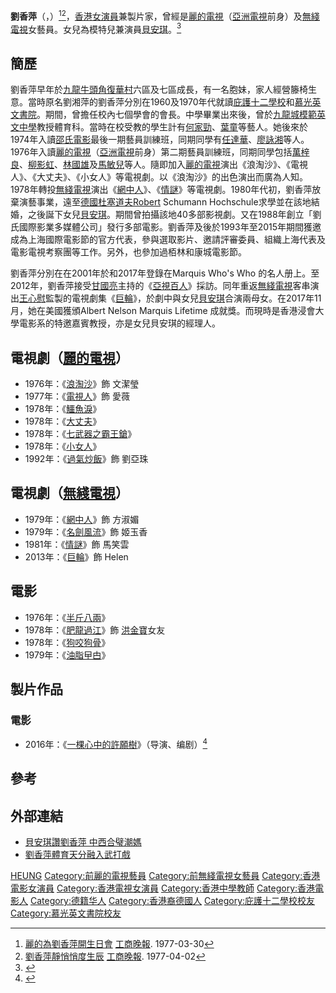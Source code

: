 {{藝人
| 姓名 = 劉香萍
| 類型 = 女藝人
| 圖片 = 劉香萍.jpg
| 圖片簡介 = 2020年6月，出席電影慶功宴。
| 圖片尺寸 = 
| 原名 = 劉湘萍
| 英文名 = Ankie Lau
| 綽號 = 
| 民族 = 
| 出生日期 = {{Birth_date_and_age|1958|4|2}}
| 出生地點 = {{HKG-1959}}
| 出道日期 = 
| 國籍 = {{GER}}
| 逝世 = 
| 配偶 = 已婚
| 子女 = 女兒：[[貝安琪|貝安琪]]
| 母校 = [[庇護十二學校|庇護十二學校]]<br>[[慕光英文書院|慕光英文書院]]
| 音樂類型 = 
| 演奏樂器 = 
| 職業 = [[演員|演員]]、[[經理人|經理人]]、[[製片人|製片人]]
| 活躍年代 = 
| 唱片公司 = 
| 代表作 = 《浪淘沙》
| 網站 = 
}}

'''劉香萍'''（{{lang-en|Ankie Lau}}，{{bd|1958年|4月2日}}）<ref>[https://mmis.hkpl.gov.hk/coverpage/-/coverpage/view?_coverpage_WAR_mmisportalportlet_hsf=%E5%8A%89%E9%A6%99%E8%90%8D&p_r_p_-1078056564_c=QF757YsWv5%2FH7zGe%2FKF%2BFAtRWpvAyz7B&_coverpage_WAR_mmisportalportlet_o=37&_coverpage_WAR_mmisportalportlet_actual_q=%28%20verbatim_dc.collection%3A%28%22Old%5C%20HK%5C%20Newspapers%22%29%20%29%20AND+%28%20%28%20allTermsMandatory%3A%28true%29%20OR+all_dc.title%3A%28%E5%8A%89%E9%A6%99%E8%90%8D%29%20OR+all_dc.creator%3A%28%E5%8A%89%E9%A6%99%E8%90%8D%29%20OR+all_dc.contributor%3A%28%E5%8A%89%E9%A6%99%E8%90%8D%29%20OR+all_dc.subject%3A%28%E5%8A%89%E9%A6%99%E8%90%8D%29%20OR+fulltext%3A%28%E5%8A%89%E9%A6%99%E8%90%8D%29%20OR+all_dc.description%3A%28%E5%8A%89%E9%A6%99%E8%90%8D%29%20%29%20%29&_coverpage_WAR_mmisportalportlet_sort_field=score&_coverpage_WAR_mmisportalportlet_sort_order=desc 麗的為劉香萍開生日會] [[工商晚報|工商晚報]]. 1977-03-30</ref><ref>[https://mmis.hkpl.gov.hk/coverpage/-/coverpage/view?_coverpage_WAR_mmisportalportlet_hsf=%E5%8A%89%E9%A6%99%E8%90%8D&p_r_p_-1078056564_c=QF757YsWv5%2FH7zGe%2FKF%2BFOzj63F%2Bg9n1&_coverpage_WAR_mmisportalportlet_o=29&_coverpage_WAR_mmisportalportlet_actual_q=%28%20verbatim_dc.collection%3A%28%22Old%5C%20HK%5C%20Newspapers%22%29%20%29%20AND+%28%20%28%20allTermsMandatory%3A%28true%29%20OR+all_dc.title%3A%28%E5%8A%89%E9%A6%99%E8%90%8D%29%20OR+all_dc.creator%3A%28%E5%8A%89%E9%A6%99%E8%90%8D%29%20OR+all_dc.contributor%3A%28%E5%8A%89%E9%A6%99%E8%90%8D%29%20OR+all_dc.subject%3A%28%E5%8A%89%E9%A6%99%E8%90%8D%29%20OR+fulltext%3A%28%E5%8A%89%E9%A6%99%E8%90%8D%29%20OR+all_dc.description%3A%28%E5%8A%89%E9%A6%99%E8%90%8D%29%20%29%20%29&_coverpage_WAR_mmisportalportlet_sort_field=score&_coverpage_WAR_mmisportalportlet_sort_order=desc 劉香萍靜悄悄度生辰] [[工商晚報|工商晚報]]. 1977-04-02</ref>，[[香港|香港]][[女演員|女演員]]兼製片家，曾經是[[麗的電視|麗的電視]]（[[亞洲電視|亞洲電視]]前身）及[[無綫電視|無綫電視]]女藝員。女兒為模特兒兼演員[[貝安琪|貝安琪]]。<ref>{{Cite web |url=http://hk.on.cc/hk/bkn/cnt/entertainment/20170704/bkn-20170704220455268-0704_00862_001.html |title=存档副本 |accessdate=2018-01-03 |archive-date=2018-01-03 |archive-url=https://web.archive.org/web/20180103193433/http://hk.on.cc/hk/bkn/cnt/entertainment/20170704/bkn-20170704220455268-0704_00862_001.html |dead-url=no }}</ref>

== 簡歷 ==
劉香萍早年於[[九龍|九龍]][[牛頭角|牛頭角]][[復華村|復華村]]六區及七區成長，有一名胞妹，家人經營籐椅生意。當時原名劉湘萍的劉香萍分別在1960及1970年代就讀[[庇護十二學校|庇護十二學校]]和[[慕光英文書院|慕光英文書院]]。期間，曾擔任校內七個學會的會長。中學畢業出來後，曾於[[九龍城|九龍城]][[模範英文中學|模範英文中學]]教授體育科。當時在校受教的學生計有[[何家勁|何家勁]]、[[葉童|葉童]]等藝人。她後來於1974年入讀[[邵氏兄弟（香港）|邵氏電影]]最後一期藝員訓練班，同期同學有[[任達華|任達華]]、[[廖詠湘|廖詠湘]]等人。1976年入讀[[麗的電視|麗的電視]]（[[亞洲電視|亞洲電視]]前身）第二期藝員訓練班，同期同學包括[[萬梓良|萬梓良]]、[[柳影虹|柳影虹]]、[[林國雄_(演員)|林國雄]]及[[馬敏兒|馬敏兒]]等人。隨即加入[[麗的電視|麗的電視]]演出《浪淘沙》、《電視人》、《大丈夫》、《小女人》等電視劇。以《浪淘沙》的出色演出而廣為人知。1978年轉投[[無綫電視|無綫電視]]演出《[[網中人|網中人]]》、《[[情謎_(電視劇)|情謎]]》等電視劇。1980年代初，劉香萍放棄演藝事業，遠至[[德國|德國]][[杜塞道夫|杜塞道夫]]Robert Schumann Hochschule求學並在該地結婚，之後誕下女兒[[貝安琪|貝安琪]]。期間曾拍攝該地40多部影視劇。又在1988年創立「劉氏國際影業多媒體公司」發行多部電影。劉香萍及後於1993年至2015年期間獲邀成為上海國際電影節的官方代表，參與選取影片、邀請評審委員、組織上海代表及電影電視考察團等工作。另外，也參加過栢林和康城電影節。

劉香萍分別在在2001年於和2017年登錄在Marquis Who's Who 的名人册上。至2012年，劉香萍接受[[甘國亮|甘國亮]]主持的《[[亞視百人|亞視百人]]》採訪。同年重返[[無綫電視|無綫電視]]客串演出[[王心慰|王心慰]]監製的電視劇集《[[巨輪|巨輪]]》，於劇中與女兒[[貝安琪|貝安琪]]合演兩母女。在2017年11月，她在美國獲頒Albert Nelson Marquis Lifetime 成就獎。而現時是香港浸會大學電影系的特邀嘉賓教授，亦是女兒貝安琪的經理人。

== 電視劇（[[麗的電視|麗的電視]]） ==
*1976年：《[[浪淘沙|浪淘沙]]》飾 文潔瑩
*1977年：《[[電視人|電視人]]》飾 愛薇
*1978年：《[[鱷魚淚|鱷魚淚]]》
*1978年：《[[大丈夫|大丈夫]]》
*1978年：《[[七武器之霸王鎗|七武器之霸王鎗]]》
*1978年：《[[小女人|小女人]]》
*1992年：《[[過氣炒飯|過氣炒飯]]》飾 劉亞珠

== 電視劇（[[無綫電視|無綫電視]]） ==
*1979年：《[[網中人|網中人]]》飾 方淑媚　
*1979年：《[[名劍風流_(電視劇)|名劍風流]]》飾 姬玉香
*1981年：《[[情謎_(電視劇)|情謎]]》飾 馬笑雲
*2013年：《[[巨輪|巨輪]]》飾 Helen

== 電影 ==
*1976年：《[[半斤八兩|半斤八兩]]》
*1978年：《[[肥龍過江|肥龍過江]]》飾 [[洪金寶|洪金寶]]女友
*1978年：《[[狗咬狗骨|狗咬狗骨]]》
*1979年：《[[油脂曱甴|油脂曱甴]]》

== 製片作品 ==
=== 電影 ===
*2016年：《[[一棵心中的許願樹|一棵心中的許願樹]]》（导演、编剧）<ref>{{Cite web |url=https://movie.douban.com/subject/26793392/ |title=存档副本 |accessdate=2016-09-06 |archive-date=2016-09-14 |archive-url=https://web.archive.org/web/20160914214113/https://movie.douban.com/subject/26793392/ |dead-url=no }}</ref>

==參考==
{{reflist}}

== 外部連結 ==
* [https://web.archive.org/web/20131022140932/http://specials.on.cc/mothersday/content1_0.html 貝安琪讚劉香萍 中西合璧潮媽]
* [http://paper.wenweipo.com/2012/10/20/EN1210200025.htm 劉香萍體育天分融入武打戲]{{Wayback|url=http://paper.wenweipo.com/2012/10/20/EN1210200025.htm |date=20131019075213 }}
{{DEFAULTSORT:LAU}}
[[Category:劉姓|HEUNG]]
[[Category:前麗的電視藝員|Category:前麗的電視藝員]]
[[Category:前無綫電視女藝員|Category:前無綫電視女藝員]]
[[Category:香港電影女演員|Category:香港電影女演員]]
[[Category:香港電視女演員|Category:香港電視女演員]]
[[Category:香港中學教師|Category:香港中學教師]]
[[Category:香港電影人|Category:香港電影人]]
[[Category:德籍华人|Category:德籍华人]]
[[Category:香港裔德國人|Category:香港裔德國人]]
[[Category:庇護十二學校校友|Category:庇護十二學校校友]]
[[Category:慕光英文書院校友|Category:慕光英文書院校友]]